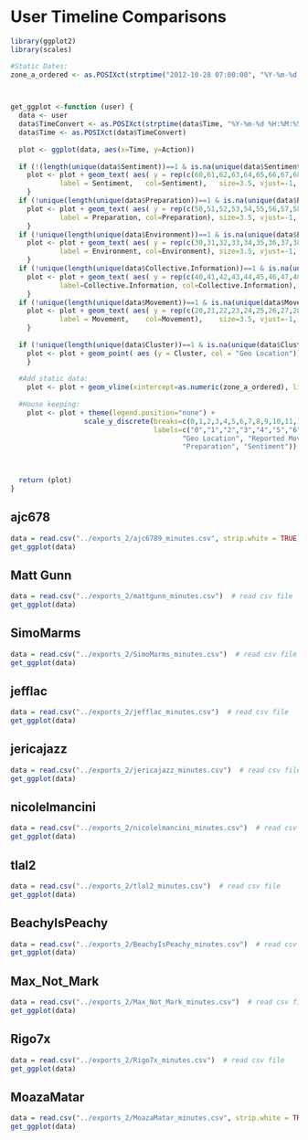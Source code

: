 User Timeline Comparisons
========================================================

```r
library(ggplot2)
library(scales)

#Static Dates:
zone_a_ordered <- as.POSIXct(strptime("2012-10-28 07:00:00", "%Y-%m-%d %H:%M:%S"), tz="EST")



get_ggplot <-function (user) {
  data <- user
  data$TimeConvert <- as.POSIXct(strptime(data$Time, "%Y-%m-%d %H:%M:%S %z"), tz="EST")
  data$Time <- as.POSIXct(data$TimeConvert)
  
  plot <- ggplot(data, aes(x=Time, y=Action))
  
  if (!(length(unique(data$Sentiment))==1 & is.na(unique(data$Sentiment)))){
    plot <- plot + geom_text( aes( y = rep(c(60,61,62,63,64,65,66,67,68,69),1500), 
            label = Sentiment,   col=Sentiment),   size=3.5, vjust=-1, angle=10)
    }
  if (!unique(length(unique(data$Preparation))==1 & is.na(unique(data$Preparation)))){
    plot <- plot + geom_text( aes( y = rep(c(50,51,52,53,54,55,56,57,58,59),1500), 
            label = Preparation, col=Preparation), size=3.5, vjust=-1, angle=10)
    }
  if (!unique(length(unique(data$Environment))==1 & is.na(unique(data$Environment)))){
    plot <- plot + geom_text( aes( y = rep(c(30,31,32,33,34,35,36,37,38,39),1500), 
            label = Environment, col=Environment), size=3.5, vjust=-1, angle=10)
    }
  if (!unique(length(unique(data$Collective.Information))==1 & is.na(unique(data$Collective.Information)))){
    plot <- plot + geom_text( aes( y = rep(c(40,41,42,43,44,45,46,47,48,49),1500), 
            label=Collective.Information, col=Collective.Information), size=3.5, vjust=-1, angle=10)
    }
  if (!unique(length(unique(data$Movement))==1 & is.na(unique(data$Movement)))){
    plot <- plot + geom_text( aes( y = rep(c(20,21,22,23,24,25,26,27,28,29),1500),   
            label = Movement,    col=Movement),    size=3.5, vjust=-1, angle=10)
    }
    
  if (!unique(length(unique(data$Cluster))==1 & is.na(unique(data$Cluster)))){
    plot <- plot + geom_point( aes (y = Cluster, col = "Geo Location"))
    }
  
  #Add static data:
    plot <- plot + geom_vline(xintercept=as.numeric(zone_a_ordered), linetype="dotted", label="Evacuation Ordered")
  
  #House keeping:
    plot <- plot + theme(legend.position="none") +
                  scale_y_discrete(breaks=c(0,1,2,3,4,5,6,7,8,9,10,11,12,13,14,15,16,17,18,19,20,30,40,50,60,69), 
                                   labels=c("0","1","2","3","4","5","6","7","8","9","10","11","12","13","14","15","16","17","18","19",
                                          "Geo Location", "Reported Movement", "Environment","Collective Information", 
                                          "Preparation", "Sentiment"))
                                   
                                  

  return (plot)
}

```

## ajc678
```r
data = read.csv("../exports_2/ajc6789_minutes.csv", strip.white = TRUE)  # read csv file 
get_ggplot(data)

```

## Matt Gunn
```r
data = read.csv("../exports_2/mattgunn_minutes.csv")  # read csv file 
get_ggplot(data)
```

## SimoMarms
```r
data = read.csv("../exports_2/SimoMarms_minutes.csv")  # read csv file 
get_ggplot(data)
```

## jefflac
```r
data = read.csv("../exports_2/jefflac_minutes.csv")  # read csv file 
get_ggplot(data)
```

## jericajazz
```r
data = read.csv("../exports_2/jericajazz_minutes.csv")  # read csv file 
get_ggplot(data)
```

## nicolelmancini
```r
data = read.csv("../exports_2/nicolelmancini_minutes.csv")  # read csv file 
get_ggplot(data)
```

## tlal2
```r
data = read.csv("../exports_2/tlal2_minutes.csv")  # read csv file 
get_ggplot(data)
```

## BeachyIsPeachy
```r
data = read.csv("../exports_2/BeachyIsPeachy_minutes.csv")  # read csv file 
get_ggplot(data)
```

## Max_Not_Mark
```r
data = read.csv("../exports_2/Max_Not_Mark_minutes.csv")  # read csv file 
get_ggplot(data)
```

## Rigo7x
```r
data = read.csv("../exports_2/Rigo7x_minutes.csv")  # read csv file 
get_ggplot(data)
```

## MoazaMatar
```r
data = read.csv("../exports_2/MoazaMatar_minutes.csv", strip.white = TRUE)  # read csv file 
get_ggplot(data)
```